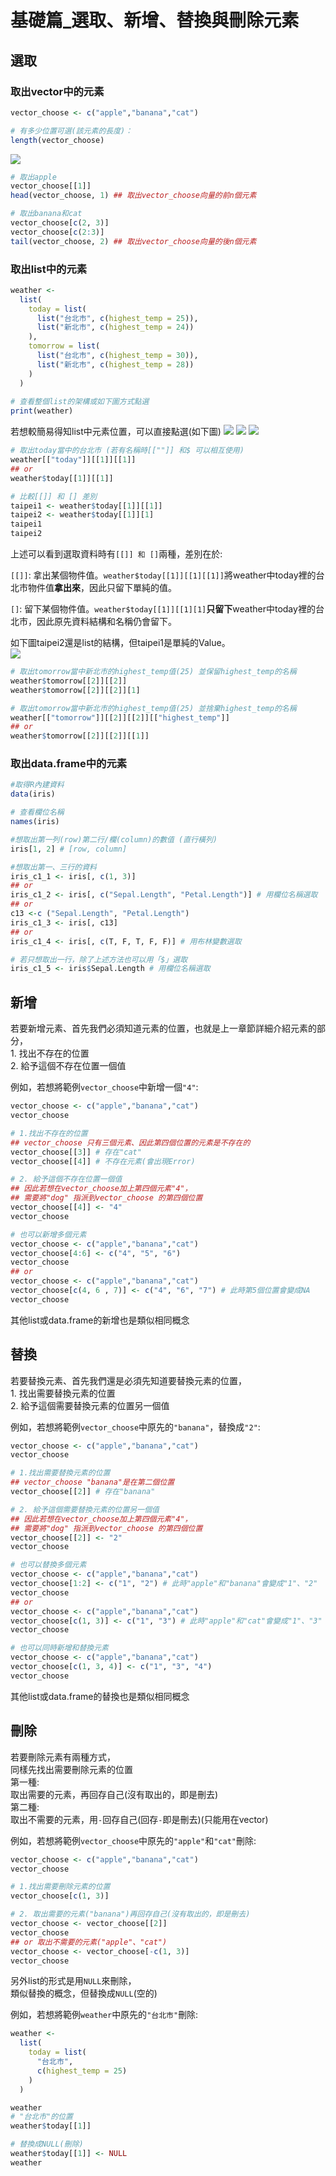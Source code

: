 # 基礎篇_選取、新增、替換與刪除元素

## 選取

### 取出vector中的元素

```r
vector_choose <- c("apple","banana","cat")

# 有多少位置可選(該元素的長度)：
length(vector_choose)
```

![](picture/vector_choose.png)

```r
# 取出apple
vector_choose[[1]]
head(vector_choose, 1) ## 取出vector_choose向量的前n個元素

# 取出banana和cat
vector_choose[c(2, 3)]
vector_choose[c(2:3)]
tail(vector_choose, 2) ## 取出vector_choose向量的後n個元素
```

### 取出list中的元素

```r
weather <- 
  list(
    today = list(
      list("台北市", c(highest_temp = 25)),
      list("新北市", c(highest_temp = 24))
    ),
    tomorrow = list(
      list("台北市", c(highest_temp = 30)),
      list("新北市", c(highest_temp = 28))
    ) 
  )
  
# 查看整個list的架構或如下圖方式點選
print(weather)
```

若想較簡易得知list中元素位置，可以直接點選(如下圖) ![](picture/weather_search.png) ![](picture/weather_search2.png) ![](picture/weather_search3.png)

```r
# 取出today當中的台北市 (若有名稱時[[""]] 和$ 可以相互使用)
weather[["today"]][[1]][[1]]
## or
weather$today[[1]][[1]]

# 比較[[]] 和 [] 差別
taipei1 <- weather$today[[1]][[1]]
taipei2 <- weather$today[[1]][1]
taipei1
taipei2
```

上述可以看到選取資料時有`[[]] 和 []`兩種，差別在於:

`[[]]`: 拿出某個物件值。`weather$today[[1]][[1][[1]]`將weather中today裡的台北市物件值**拿出來**，因此只留下單純的值。

`[]`: 留下某個物件值。`weather$today[[1]][[1][1]`**只留下**weather中today裡的台北市，因此原先資料結構和名稱仍會留下。

如下圖taipei2還是list的結構，但taipei1是單純的Value。\
![](picture/taipei.png)

```r
# 取出tomorrow當中新北市的highest_temp值(25) 並保留highest_temp的名稱
weather$tomorrow[[2]][[2]] 
weather$tomorrow[[2]][[2]][1]

# 取出tomorrow當中新北市的highest_temp值(25) 並捨棄highest_temp的名稱
weather[["tomorrow"]][[2]][[2]][["highest_temp"]] 
## or
weather$tomorrow[[2]][[2]][[1]]
```

### 取出data.frame中的元素

```r
#取得R內建資料
data(iris)

# 查看欄位名稱
names(iris)

#想取出第一列(row)第二行/欄(column)的數值 (直行橫列)
iris[1, 2] # [row, column]

#想取出第一、三行的資料
iris_c1_1 <- iris[, c(1, 3)]
## or
iris_c1_2 <- iris[, c("Sepal.Length", "Petal.Length")] # 用欄位名稱選取
## or
c13 <-c ("Sepal.Length", "Petal.Length")
iris_c1_3 <- iris[, c13]
## or
iris_c1_4 <- iris[, c(T, F, T, F, F)] # 用布林變數選取

# 若只想取出一行，除了上述方法也可以用「$」選取
iris_c1_5 <- iris$Sepal.Length # 用欄位名稱選取
```

## 新增

若要新增元素、首先我們必須知道元素的位置，也就是上一章節詳細介紹元素的部分，\
1. 找出不存在的位置\
2. 給予這個不存在位置一個值

例如，若想將範例`vector_choose`中新增一個`"4"`:

```r
vector_choose <- c("apple","banana","cat")
vector_choose

# 1.找出不存在的位置
## vector_choose 只有三個元素、因此第四個位置的元素是不存在的
vector_choose[[3]] # 存在"cat"
vector_choose[[4]] # 不存在元素(會出現Error)

# 2. 給予這個不存在位置一個值
## 因此若想在vector_choose加上第四個元素"4"，
## 需要將"dog" 指派到vector_choose 的第四個位置
vector_choose[[4]] <- "4"
vector_choose

# 也可以新增多個元素
vector_choose <- c("apple","banana","cat")
vector_choose[4:6] <- c("4", "5", "6")
vector_choose
## or
vector_choose <- c("apple","banana","cat")
vector_choose[c(4, 6 , 7)] <- c("4", "6", "7") # 此時第5個位置會變成NA
vector_choose
```

其他list或data.frame的新增也是類似相同概念

## 替換

若要替換元素、首先我們還是必須先知道要替換元素的位置，\
1. 找出需要替換元素的位置\
2. 給予這個需要替換元素的位置另一個值

例如，若想將範例`vector_choose`中原先的`"banana"`，替換成`"2"`:

```r
vector_choose <- c("apple","banana","cat")
vector_choose

# 1.找出需要替換元素的位置
## vector_choose "banana"是在第二個位置
vector_choose[[2]] # 存在"banana"

# 2. 給予這個需要替換元素的位置另一個值
## 因此若想在vector_choose加上第四個元素"4"，
## 需要將"dog" 指派到vector_choose 的第四個位置
vector_choose[[2]] <- "2"
vector_choose

# 也可以替換多個元素
vector_choose <- c("apple","banana","cat")
vector_choose[1:2] <- c("1", "2") # 此時"apple"和"banana"會變成"1"、"2"
vector_choose
## or
vector_choose <- c("apple","banana","cat")
vector_choose[c(1, 3)] <- c("1", "3") # 此時"apple"和"cat"會變成"1"、"3"
vector_choose

# 也可以同時新增和替換元素
vector_choose <- c("apple","banana","cat")
vector_choose[c(1, 3, 4)] <- c("1", "3", "4")
vector_choose
```

其他list或data.frame的替換也是類似相同概念

## 刪除

若要刪除元素有兩種方式，\
同樣先找出需要刪除元素的位置\
第一種:\
取出需要的元素，再回存自己(沒有取出的，即是刪去)\
第二種:\
取出不需要的元素，用`-`回存自己(回存`-`即是刪去)(只能用在vector)

例如，若想將範例`vector_choose`中原先的`"apple"`和`"cat"`刪除:

```r
vector_choose <- c("apple","banana","cat")
vector_choose

# 1.找出需要刪除元素的位置
vector_choose[c(1, 3)] 

# 2. 取出需要的元素("banana")再回存自己(沒有取出的，即是刪去)
vector_choose <- vector_choose[[2]]
vector_choose
## or 取出不需要的元素("apple"、"cat")
vector_choose <- vector_choose[-c(1, 3)]
vector_choose
```

另外list的形式是用`NULL`來刪除，\
類似替換的概念，但替換成`NULL`(空的)

例如，若想將範例`weather`中原先的`"台北市"`刪除:

```r
weather <- 
  list(
    today = list(
      "台北市", 
      c(highest_temp = 25)
    )
  )

weather
# "台北市"的位置
weather$today[[1]]

# 替換成NULL(刪除)
weather$today[[1]] <- NULL
weather
```
